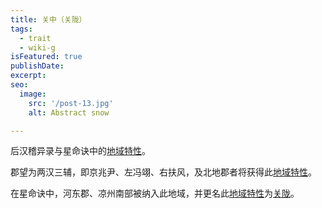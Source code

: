 ```yaml
---
title: 关中（关陇）
tags:
  - trait
  - wiki-g
isFeatured: true
publishDate: 
excerpt: 
seo:
  image:
    src: '/post-13.jpg'
    alt: Abstract snow

---
```


后汉稽异录与星命诀中的<a href='../trait_00_regional'>地域特性</a>。

郡望为两汉三辅，即京兆尹、左冯翊、右扶风，及北地郡者将获得此<a href='../trait_00_regional'>地域特性</a>。

在星命诀中，河东郡、凉州南部被纳入此地域，并更名此<a href='../trait_00_regional'>地域特性</a>为<a href=''>关陇</a>。
